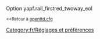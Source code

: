 {{fr/Amorce}}
Option yapf.rail_firstred_twoway_eol

<small><<Retour à [[fr/Archive/Manual/Settings/Openttd.cfg|openttd.cfg]]</small>
[[Category:fr/Réglages et préférences]]
